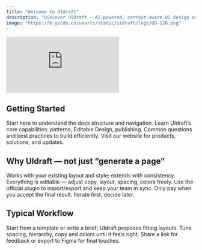 ```yaml
---
title: "Welcome to UIdraft"
description: "Discover UIdraft — AI‑powered, context‑aware UI design assistant that works across browser and Figma."
image: "https://b.yzcdn.cn/uxarts/static/uidraft/logo/UD-128.png"
---
```


<Frame>
  <iframe id="youtube-boxify-demo" src="https://www.youtube.com/embed/7jJ4E7Sxhuo?si=2GdN-KP9HscPqeGR&rel=0&modestbranding=1&enablejsapi=1" title="UIdraft - Build UI Like a Pro" frameborder="0" allow="accelerometer; autoplay; clipboard-write; encrypted-media; gyroscope; picture-in-picture; web-share" referrerpolicy="strict-origin-when-cross-origin" allowfullscreen loading="lazy" style={{ width: '100%', height: '450px', borderRadius: '0.5rem' }}></iframe>
</Frame>

## Getting Started

<Columns cols={3}>
  <Card title="Welcome" icon="flag-checkered" href="/uidraft/welcome">
    Start here to understand the docs structure and navigation.
  </Card>
  <Card title="Feature overview" icon="sparkles" href="/uidraft/getting-started">
    Learn UIdraft’s core capabilities: patterns, Editable Design, publishing.
  </Card>
  <Card title="FAQ" icon="lightbulb" href="/uidraft/faq">
    Common questions and best practices to build efficiently.
  </Card>
</Columns>

<Card title="UIdraft Website" icon="globe" href="https://uidraft.ai/" horizontal>
  Visit our website for products, solutions, and updates.
</Card>

## Why UIdraft — not just “generate a page”

<Columns cols={2}>
  <Card title="Context‑aware, not generic" icon="focus">
    Works with your existing layout and style; extends with consistency.
  </Card>
  <Card title="Editable by default" icon="pen">
    Everything is editable — adjust copy, layout, spacing, colors freely.
  </Card>
  <Card title="Figma workflow" icon="figma">
    Use the official plugin to import/export and keep your team in sync.
  </Card>
  <Card title="Fair credits" icon="badge-check">
    Only pay when you accept the final result. Iterate first, decide later.
  </Card>
</Columns>

## Typical Workflow

<Steps>
  <Step title="Describe & choose a pattern">
    Start from a template or write a brief; UIdraft proposes fitting layouts.
  </Step>
  <Step title="Edit visually with Editable Design">
    Tune spacing, hierarchy, copy and colors until it feels right.
  </Step>
  <Step title="Share or export to Figma">
    Share a link for feedback or export to Figma for final touches.
  </Step>
</Steps>